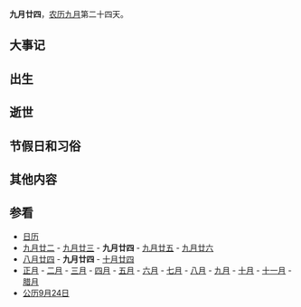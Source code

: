 {{Lunar09Calendar}}
'''九月廿四'''，[[农历|农历]][[九月_(农历)|九月]]第二十四天。

==大事记==

==出生==

==逝世==

==节假日和习俗==

==其他内容==

==参看==
*[[历史上的今天|日历]]
*[[九月廿二|九月廿二]] - [[九月廿三|九月廿三]] - '''九月廿四''' - [[九月廿五|九月廿五]] - [[九月廿六|九月廿六]]
*[[八月廿四|八月廿四]] - '''九月廿四''' - [[十月廿四|十月廿四]]
*[[正月|正月]] - [[二月_(农历)|二月]] - [[三月_(农历)|三月]] - [[四月_(农历)|四月]] - [[五月_(农历)|五月]] - [[六月_(农历)|六月]] - [[七月_(农历)|七月]] - [[八月_(农历)|八月]] - [[九月_(农历)|九月]] - [[十月_(农历)|十月]] - [[十一月_(农历)|十一月]] - [[腊月|腊月]]
*[[公历|公历]][[9月24日|9月24日]]